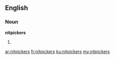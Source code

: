 ==English==

===Noun===
'''nitpickers'''

# {{plural of|[[nitpicker]]}}

[[ar:nitpickers]]
[[fr:nitpickers]]
[[ku:nitpickers]]
[[my:nitpickers]]